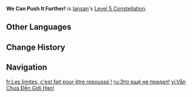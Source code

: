 {{Constellation Infobox
|image         = Constellation We Can Push It Further!.png
|character     = Iansan
|level         = 5
|description   = Increases the Level of [[The Three Principles of Power]] by 3.<br>Maximum upgrade level is 15.
|scale_att1    = 
|scale_att2    = 
|utility1      = Talent Level Increase
|utility2      = Elemental Burst Level Increase
}}
'''We Can Push It Further!''' is [[Iansan]]'s [[Level 5 Constellation]].
<!--
==Gameplay Notes==
--><!--
==Preview==
{{Preview
|file = We Can Push It Further! Preview
}}
-->
==Other Languages==
{{Other Languages
|en       = We Can Push It Further!
|zhs      = 还没有到极限呢！
|zhs_rm   = 
|zht      = 還沒有到極限呢！
|zht_rm   = 
|zh_tl    = 
|ja       = まだまだやれる！
|ja_rm    = 
|ja_tl    = 
|ko       = 아직 한계가 아니다!
|ko_rm    = 
|ko_tl    = 
|es       = ¡Plus ultra!
|es_tl    = Plus Ultra!
|fr       = Les limites, c'est fait pour être repoussé&nbsp;!
|fr_tl    = Limits Are Made to Be Pushed Back!
|ru       = Это ещё не предел!
|ru_tl    = 
|th       = We Can Push it Further!
|th_rm    = 
|th_tl    = 
|vi       = Vẫn Chưa Đến Giới Hạn!
|vi_tl    = 
|de       = Da geht noch was!
|de_tl    = There's Still More to Go!
|id       = We Can Push it Further!
|id_tl    = 
|pt       = Ainda Não Cheguei ao Limite!
|pt_tl    = 
|tr       = Daha Fazla Zorlayabiliriz!
|tr_tl    = 
|it       = Possiamo fare ancora di più!
|it_tl    = 
}}

==Change History==
{{Change History|5.5}}

==Navigation==
{{Talent Navbox|Iansan}}

[[fr:Les limites, c'est fait pour être repoussé !]]
[[ru:Это ещё не предел!]]
[[vi:Vẫn Chưa Đến Giới Hạn!]]